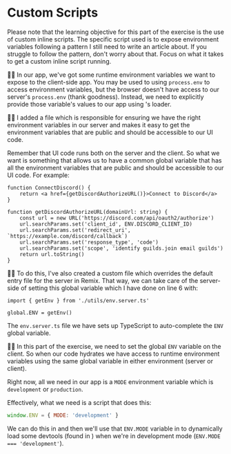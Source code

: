 # Custom Scripts

<callout-info>
	Please note that the learning objective for this part of the exercise is the
	use of custom inline scripts. The specific script used is to expose
	environment variables following a pattern I still need to write an article
	about. If you struggle to follow the pattern, don't worry about that. Focus on
	what it takes to get a custom inline script running.
</callout-info>

👨‍💼 In our app, we've got some runtime environment variables we want to expose to
the client-side app. You may be used to using `process.env` to access
environment variables, but the browser doesn't have access to our server's
`process.env` (thank goodness). Instead, we need to explicitly provide those
variable's values to our app using <InlineFile file="app/root.tsx" />'s loader.

🧝‍♂️ I added a <InlineFile file="app/utils/env.server.ts" /> file which is
responsible for ensuring we have the right environment variables in our server
and makes it easy to get the environment variables that are public and should be
accessible to our UI code.

Remember that UI code runs both on the server and the client. So what we want is
something that allows us to have a common global variable that has all the
environment variables that are public and should be accessible to our UI code.
For example:

```tsx filename=app/routes/connect-discord.tsx lines=7
function ConnectDiscord() {
	return <a href={getDiscordAuthorizeURL()}>Connect to Discord</a>
}

function getDiscordAuthorizeURL(domainUrl: string) {
	const url = new URL('https://discord.com/api/oauth2/authorize')
	url.searchParams.set('client_id', ENV.DISCORD_CLIENT_ID)
	url.searchParams.set('redirect_uri', `https://example.com/discord/callback`)
	url.searchParams.set('response_type', 'code')
	url.searchParams.set('scope', 'identify guilds.join email guilds')
	return url.toString()
}
```

🧝‍♂️ To do this, I've also created a
custom <InlineFile file="app/entry.server.tsx" /> file which overrides the
default entry file for the server in Remix. That way, we can take care of the
server-side of setting this global variable which I have done on line 6 with:

```tsx lines=6 start=4
import { getEnv } from './utils/env.server.ts'

global.ENV = getEnv()
```

The `env.server.ts` file we have sets up TypeScript to auto-complete the `ENV`
global variable.

👨‍💼 In this part of the exercise, we need to set the global `ENV` variable on the
client. So when our code hydrates we have access to runtime environment
variables using the same global variable in either environment (server or
client).

Right now, all we need in our app is a `MODE` environment variable which is
`development` or `production`.

Effectively, what we need is a script that does this:

```js
window.ENV = { MODE: 'development' }
```

We can do this in <InlineFile file="app/root.tsx" /> and then we'll use that
`ENV.MODE` variable in <InlineFile file="app/entry.client.tsx" /> to dynamically
load some devtools (found in <InlineFile file="app/utils/devtools.tsx" />) when
we're in development mode (`ENV.MODE === 'development'`).
